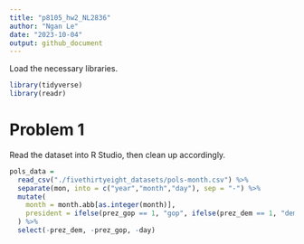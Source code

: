 ```yaml
---
title: "p8105_hw2_NL2836"
author: "Ngan Le"
date: "2023-10-04"
output: github_document
---
```


Load the necessary libraries. 

```r
library(tidyverse)
library(readr)
```

# Problem 1 

Read the dataset into R Studio, then clean up accordingly.


```r
pols_data = 
  read_csv("./fivethirtyeight_datasets/pols-month.csv") %>% 
  separate(mon, into = c("year","month","day"), sep = "-") %>%
  mutate(
    month = month.abb[as.integer(month)],
    president = ifelse(prez_gop == 1, "gop", ifelse(prez_dem == 1, "dem", NA))
  ) %>% 
  select(-prez_dem, -prez_gop, -day)
```

